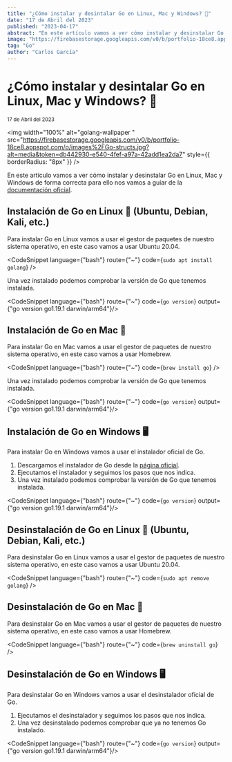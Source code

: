 ```yaml
---
title: "¿Cómo instalar y desintalar Go en Linux, Mac y Windows? 🤔"
date: "17 de Abril del 2023"
published: "2023-04-17"
abstract: "En este artículo vamos a ver cómo instalar y desinstalar Go en Linux, Mac y Windows de forma correcta y usando la forma oficial."
image: "https://firebasestorage.googleapis.com/v0/b/portfolio-18ce8.appspot.com/o/images%2FGo-structs.jpg?alt=media&token=db442930-e540-4fef-a97a-42add1ea2da7"
tag: "Go"
author: "Carlos García"
---
```


# ¿Cómo instalar y desintalar Go en Linux, Mac y Windows? 🤔

<small>17 de Abril del 2023</small>
<EditPost path="como-instalar-desinstalar-golang-linux-mac-windows" />

<img
  width="100%"
  alt="golang-wallpaper "
  src="https://firebasestorage.googleapis.com/v0/b/portfolio-18ce8.appspot.com/o/images%2FGo-structs.jpg?alt=media&token=db442930-e540-4fef-a97a-42add1ea2da7"
  style={{ borderRadius: "8px" }}
/>

En este artículo vamos a ver cómo instalar y desinstalar Go en Linux, Mac y Windows de forma correcta para ello nos vamos a guíar de la [documentación oficial](https://golang.org/doc/install).

## Instalación de Go en Linux 🐧 (Ubuntu, Debian, Kali, etc.)

Para instalar Go en Linux vamos a usar el gestor de paquetes de nuestro sistema operativo, en este caso vamos a usar Ubuntu 20.04.

<CodeSnippet language={"bash"} route={"~"} code={`sudo apt install golang`} />


Una vez instalado podemos comprobar la versión de Go que tenemos instalada.

<CodeSnippet language={"bash"} route={"~"} code={`go version`} output={"go version go1.19.1 darwin/arm64"}/>


## Instalación de Go en Mac 🍎

Para instalar Go en Mac vamos a usar el gestor de paquetes de nuestro sistema operativo, en este caso vamos a usar Homebrew.

<CodeSnippet language={"bash"} route={"~"} code={`brew install go`} />


Una vez instalado podemos comprobar la versión de Go que tenemos instalada.

<CodeSnippet language={"bash"} route={"~"} code={`go version`} output={"go version go1.19.1 darwin/arm64"}/>


## Instalación de Go en Windows 🖥️

Para instalar Go en Windows vamos a usar el instalador oficial de Go.

1. Descargamos el instalador de Go desde la [página oficial](https://golang.org/dl/).
2. Ejecutamos el instalador y seguimos los pasos que nos indica.
3. Una vez instalado podemos comprobar la versión de Go que tenemos instalada.

<CodeSnippet language={"bash"} route={"~"} code={`go version`} output={"go version go1.19.1 darwin/arm64"}/>

## Desinstalación de Go en Linux 🐧 (Ubuntu, Debian, Kali, etc.)

Para desinstalar Go en Linux vamos a usar el gestor de paquetes de nuestro sistema operativo, en este caso vamos a usar Ubuntu 20.04.

<CodeSnippet language={"bash"} route={"~"} code={`sudo apt remove golang`} />

## Desinstalación de Go en Mac 🍎

Para desinstalar Go en Mac vamos a usar el gestor de paquetes de nuestro sistema operativo, en este caso vamos a usar Homebrew.

<CodeSnippet language={"bash"} route={"~"} code={`brew uninstall go`} />

## Desinstalación de Go en Windows 🖥️

Para desinstalar Go en Windows vamos a usar el desinstalador oficial de Go.

1. Ejecutamos el desinstalador y seguimos los pasos que nos indica.
2. Una vez desinstalado podemos comprobar que ya no tenemos Go instalado.

<CodeSnippet language={"bash"} route={"~"} code={`go version`} output={"go version go1.19.1 darwin/arm64"}/>

